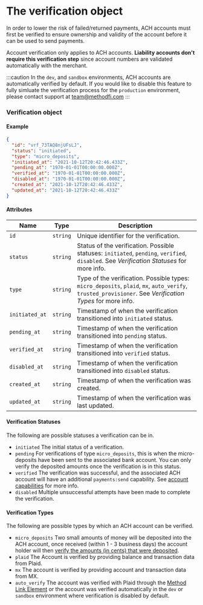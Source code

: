 # The verification object
In order to lower the risk of failed/returned payments, ACH accounts must first be verified to ensure ownership and validity of the account before it can be used to send payments.

Account verification only applies to ACH accounts. __Liability accounts don't require this verification step__  since account numbers are validated automatically with the merchant.

:::caution
In the `dev`, and `sandbox` environments, ACH accounts are automatically verified by default. If you would like to disable this feature to fully simluate the verification process for the `production` environment, please contact support at team@methodfi.com
:::

### Verification object

#### Example

```json
{
  "id": "vrf_73TAQ8njUFsLJ",
  "status": "initiated",
  "type": "micro_deposits",
  "initiated_at": "2021-10-12T20:42:46.433Z",
  "pending_at": "1970-01-01T00:00:00.000Z",
  "verified_at": "1970-01-01T00:00:00.000Z",
  "disabled_at": "1970-01-01T00:00:00.000Z",
  "created_at": "2021-10-12T20:42:46.433Z",
  "updated_at": "2021-10-12T20:42:46.433Z"
}
```

#### Attributes

| Name           | Type     | Description                                                                                                                               |
|----------------|----------|-------------------------------------------------------------------------------------------------------------------------------------------|
| `id`           | `string` | Unique identifier for the verification.                                                                                                   |
| `status`       | `string` | Status of the verification. Possible statuses: `initiated`, `pending`, `verified`, `disabled`. See *Verification Statuses* for more info. |
| `type`         | `string` | Type of the verification. Possible types: `micro_deposits`, `plaid`, `mx`, `auto_verify`, `trusted_provisioner`. See *Verification Types* for more info.         |
| `initiated_at` | `string` | Timestamp of when the verification transitioned into `initiated` status.                                                                  |
| `pending_at`   | `string` | Timestamp of when the verification transitioned into `pending` status.                                                                    |
| `verified_at`  | `string` | Timestamp of when the verification transitioned into `verified` status.                                                                   |
| `disabled_at`  | `string` | Timestamp of when the verification transitioned into `disabled` status.                                                                   |
| `created_at`   | `string` | Timestamp of when the verification was created.                                                                                           |
| `updated_at`   | `string` | Timestamp of when the verification was last updated.                                                                                      |

#### Verification Statuses
The following are possible statuses a verification can be in.

- `initiated` The initial status of a verification.
- `pending` For verifications of type `micro_deposits`, this is when the micro-deposits have been sent to the associated bank account. You can only verify the deposited amounts once the verification is in this status.
- `verified` The verification was successful, and the associated ACH account will have an additional `payments:send` capability. See [account capabilities](/api/core/accounts/object#account-capabilities) for more info.
- `disabled` Multiple unsuccessful attempts have been made to complete the verification.


#### Verification Types
The following are possible types by which an ACH account can be verified.

- `micro_deposits` Two small amounts of money will be deposited into the ACH account, once received (within 1 - 3 business days) the account holder will then [verify the amounts (in cents) that were deposited](/api/core/accounts/ach-verification/update).
- `plaid` The Account is verified by providing balance and transaction data from Plaid.
- `mx` The account is verified by providing account and transaction data from MX.
- `auto_verify` The account was verified with Plaid through the [Method Link Element](/api/elements/link/intro) or the account was verified automatically in the `dev` or `sandbox` environment where verification is disabled by default.
